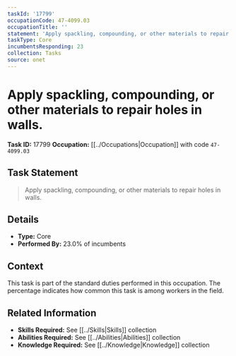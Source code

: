 ```yaml
---
taskId: '17799'
occupationCode: 47-4099.03
occupationTitle: ''
statement: 'Apply spackling, compounding, or other materials to repair holes in walls.'
taskType: Core
incumbentsResponding: 23
collection: Tasks
source: onet
---
```

# Apply spackling, compounding, or other materials to repair holes in walls.

**Task ID:** 17799
**Occupation:** [[../Occupations|Occupation]] with code `47-4099.03`

## Task Statement

> Apply spackling, compounding, or other materials to repair holes in walls.

## Details

- **Type:** Core
- **Performed By:** 23.0% of incumbents

## Context

This task is part of the standard duties performed in this occupation. The percentage indicates how common this task is among workers in the field.

## Related Information

- **Skills Required:** See [[../Skills|Skills]] collection
- **Abilities Required:** See [[../Abilities|Abilities]] collection
- **Knowledge Required:** See [[../Knowledge|Knowledge]] collection
